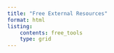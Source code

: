 ```yaml
---
title: "Free External Resources"
format: html
listing: 
    contents: free_tools
    type: grid
---
```

